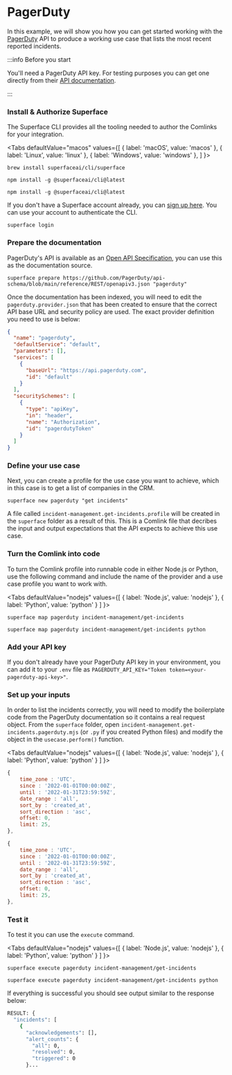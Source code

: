 
# PagerDuty

In this example, we will show you how you can get started working with the [PagerDuty](https://developer.pagerduty.com/) API to produce a working use case that lists the most recent reported incidents.

:::info Before you start

You'll need a PagerDuty API key. For testing purposes you can get one directly from their [API documentation](https://developer.pagerduty.com/api-reference/f1a95bb9397ba-changelog).

:::

<div class="count-steps-h3">

### Install & Authorize Superface

The Superface CLI provides all the tooling needed to author the Comlinks for your integration.

<Tabs
  defaultValue="macos"
  values={[
    { label: 'macOS', value: 'macos' },
    { label: 'Linux', value: 'linux' },
    { label: 'Windows', value: 'windows' },
  ]
}>

<TabItem value="macos">

```shell title="Install with Homebrew"
brew install superfaceai/cli/superface
```

</TabItem>
<TabItem value="linux">

```shell title="Install with NPM"
npm install -g @superfaceai/cli@latest
```

</TabItem>
<TabItem value="windows">

```shell title="Install with NPM"
npm install -g @superfaceai/cli@latest
```

</TabItem>
</Tabs>

If you don't have a Superface account already, you can [sign up here](https://superface.ai/create-account). You can use your account to authenticate the CLI.

```shell
superface login
```

### Prepare the documentation

PagerDuty's API is available as an [Open API Specification](https://raw.githubusercontent.com/PagerDuty/api-schema/main/reference/REST/openapiv3.json), you can use this as the documentation source.

```shell
superface prepare https://github.com/PagerDuty/api-schema/blob/main/reference/REST/openapiv3.json "pagerduty"
```

Once the documentation has been indexed, you will need to edit the `pagerduty.provider.json` that has been created to ensure that the correct API base URL and security policy are used. The exact provider definition you need to use is below:

```json title="pagerduty.provider.json"
{
  "name": "pagerduty",
  "defaultService": "default",
  "parameters": [],
  "services": [
    {
      "baseUrl": "https://api.pagerduty.com",
      "id": "default"
    }
  ],
  "securitySchemes": [
    {
      "type": "apiKey",
      "in": "header",
      "name": "Authorization",
      "id": "pagerdutyToken"
    }
  ]
}
```

### Define your use case

Next, you can create a profile for the use case you want to achieve, which in this case is to get a list of companies in the CRM.

```shell
superface new pagerduty "get incidents"
```

A file called `incident-management.get-incidents.profile` will be created in the `superface` folder as a result of this. This is a Comlink file that decribes the input and output expectations that the API expects to achieve this use case.

### Turn the Comlink into code

To turn the Comlink profile into runnable code in either Node.js or Python, use the following command and include the name of the provider and a use case profile you want to work with.

<Tabs
  defaultValue="nodejs"
  values={[
    { label: 'Node.js', value: 'nodejs' },
    { label: 'Python', value: 'python' }
  ]
}>

<TabItem value="nodejs">

```shell
superface map pagerduty incident-management/get-incidents
```

</TabItem>
<TabItem value="python">

```shell
superface map pagerduty incident-management/get-incidents python
```

</TabItem>
</Tabs>

### Add your API key

If you don't already have your PagerDuty API key in your environment, you can add it to your `.env` file as `PAGERDUTY_API_KEY="Token token=<your-pagerduty-api-key>"`.

### Set up your inputs

In order to list the incidents correctly, you will need to modify the boilerplate code from the PagerDuty documentation so it contains a real request object. From the `superface` folder, open `incident-management.get-incidents.pagerduty.mjs` (or `.py` if you created Python files) and modify the object in the `usecase.perform()` function.

<Tabs
  defaultValue="nodejs"
  values={[
    { label: 'Node.js', value: 'nodejs' },
    { label: 'Python', value: 'python' }
  ]
}>

<TabItem value="nodejs">

```js title="incident-management.get-incidents.pagerduty.mjs"
{
    time_zone : 'UTC',
    since : '2022-01-01T00:00:00Z',
    until : '2022-01-31T23:59:59Z',
    date_range : 'all',
    sort_by : 'created_at',
    sort_direction : 'asc',
    offset: 0,
    limit: 25,
},
```

</TabItem>
<TabItem value="python">

```js title="incident-management.get-incidents.pagerduty.py"
{
    time_zone : 'UTC',
    since : '2022-01-01T00:00:00Z',
    until : '2022-01-31T23:59:59Z',
    date_range : 'all',
    sort_by : 'created_at',
    sort_direction : 'asc',
    offset: 0,
    limit: 25,
},
```

</TabItem>
</Tabs>

### Test it

To test it you can use the `execute` command.

<Tabs
  defaultValue="nodejs"
  values={[
    { label: 'Node.js', value: 'nodejs' },
    { label: 'Python', value: 'python' }
  ]
}>

<TabItem value="nodejs">

```shell
superface execute pagerduty incident-management/get-incidents
```

</TabItem>
<TabItem value="python">

```shell
superface execute pagerduty incident-management/get-incidents python
```

</TabItem>
</Tabs>

If everything is successful you should see output similar to the response below:

```bash
RESULT: {
  "incidents": [
    {
      "acknowledgements": [],
      "alert_counts": {
        "all": 0,
        "resolved": 0,
        "triggered": 0
      }...
```

</div>
